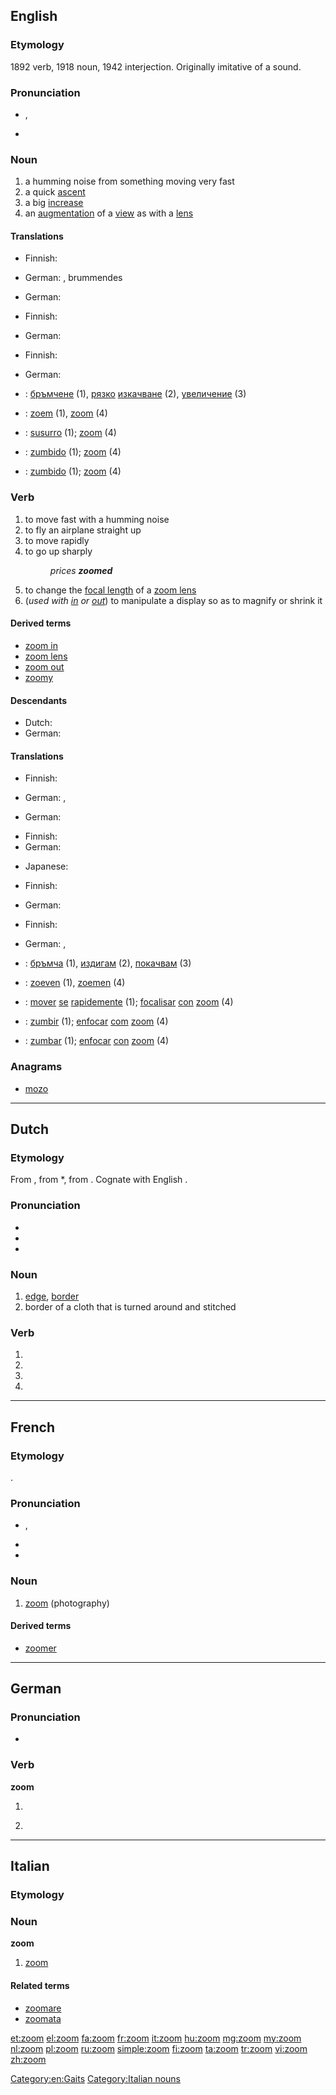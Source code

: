 ==English==
{{wikipedia|dab=zoom}}

===Etymology===
1892 verb, 1918 noun, 1942 interjection.  Originally imitative of a sound.

===Pronunciation===
* {{IPA|/zuːm/}}, {{SAMPA|/zu:m/}}
* {{rhymes|uːm}}

===Noun===
{{en-noun}}

# a humming noise from something moving very fast
# a quick [[ascent]]
# a big [[increase]]
# an [[augmentation]] of a [[view]] as with a [[lens]]

====Translations====
{{trans-top|humming noise}}
* Finnish: {{t-|fi|suhahdus}}
{{trans-mid}}
* German: {{t+|de|Brummen|n}}, brummendes {{t+|de|Geräusch|n}}
{{trans-bottom}}

{{trans-top|quick ascent}}
* German: {{t+|de|schneller}} {{t+|de|Aufstieg|m}}
{{trans-mid}}
{{trans-bottom}}

{{trans-top|big increase}}
* Finnish: {{t+|fi|räjähdys}}
{{trans-mid}}
* German: {{t+|de|Vergrößerung|f}}
{{trans-bottom}}

{{trans-top|augmentation of a view}}
* Finnish: {{t-|fi|zoomaus}}
{{trans-mid}}
* German: {{t+|de|Vergrößerung|f}}
{{trans-bottom}}
{{checktrans-top}}
* {{ttbc|bg}}: [[бръмчене]] {{n}} (1), [[рязък|рязко]] [[изкачване]] {{n}} (2), [[увеличение]] {{n}} (3)
* {{ttbc|nl}}: [[zoem]] {{m}} (1), [[zoom]] (4)
{{trans-mid}}
* {{ttbc|ia}}: [[susurro]] (1); [[zoom]] (4)
* {{ttbc|pt}}: [[zumbido]] (1); [[zoom]] (4)
* {{ttbc|es}}: [[zumbido]] (1); [[zoom]] (4)
{{trans-bottom}}

===Verb===
{{en-verb}}

# to move fast with a humming noise
# to fly an airplane straight up
# to move rapidly
# to go up sharply
#: ''prices '''zoomed'''''
# to change the [[focal length]] of a [[zoom lens]]
# (''used with [[zoom in|in]] or [[zoom out|out]]'') to manipulate a display so as to magnify or shrink it

====Derived terms====
* [[zoom in]]
* [[zoom lens]]
* [[zoom out]]
* [[zoomy]]

====Descendants====
* Dutch: {{l|nl|zoomen}}
* German: {{l|de|zoomen}}

====Translations====
{{trans-top|to move very fast with a humming noise}}
* Finnish: {{t|fi|suhahtaa}}
{{trans-mid}}
* German: {{t+|de|schwirren}}, {{t+|de|surren}}
{{trans-bottom}}

{{trans-top|to fly an airplane straight up}}
* German: {{t+|de|schwirren}}
{{trans-mid}}
{{trans-bottom}}

{{trans-top|to move rapidly}}
* Finnish: {{t+|fi|syöksyä}}
* German: {{t+|de|schwirren}}
{{trans-mid}}
* Japanese: {{qualifier|colloquial}} {{t|ja|猛スピードで進む|tr=mōsupīdo de susumu}}
{{trans-bottom}}

{{trans-top|to go up sharply}}
* Finnish: {{t-|fi|räjähtää}}
{{trans-mid}}
* German: {{t+|de|schwirren}}
{{trans-bottom}}

{{trans-top|to change the focal length of a zoom lens}}
* Finnish: {{t+|fi|zoomata}}
{{trans-mid}}
* German: {{t+|de|fokussieren}}, {{t-|de|zoomen}}
{{trans-bottom}}
{{checktrans-top}}
* {{ttbc|bg}}: [[бръмча]] (1), [[издигам]] (2), [[покачвам]] (3)
* {{ttbc|nl}}: [[zoeven]] (1), [[zoemen]] (4)
{{trans-mid}}
* {{ttbc|ia}}: [[mover]] [[se]] [[rapide]]mente (1); [[focalisar]] [[con]] [[zoom]] (4)
* {{ttbc|pt}}: [[zumbir]] (1); [[enfocar]] [[com]] [[zoom]] (4)
* {{ttbc|es}}: [[zumbar]] (1); [[enfocar]] [[con]] [[zoom]] (4)
{{trans-bottom}}

===Anagrams===
* [[mozo#English|mozo]]

[[Category:en:Gaits]]

----

==Dutch==
===Etymology===
From {{etyl|dum|nl}} {{term|soom|lang=dum}}, from {{etyl|odt|nl}} *{{term||sōm|lang=odt}}, from {{proto|Germanic|saumaz|that which is sewn|lang=nl}}. Cognate with English {{term|seam|lang=en}}.

===Pronunciation===
* {{rhymes|oːm|lang=nl}}
* {{SAMPA|/zo:m/}}
* {{IPA|/zoːm/|lang=nl}}

===Noun===
{{nl-noun|g=m|zomen|zoompje}}

# [[edge]], [[border]]
# border of a cloth that is turned around and stitched

===Verb===
{{infl|nl}}

# {{nl-verb-form|p=1|n=sg|t=pres|m=ind|zomen}}
# {{nl-verb-form|m=imp|zomen}}
# {{nl-verb-form|p=1|n=sg|t=pres|m=ind|zoomen}}
# {{nl-verb-form|m=imp|zoomen}}

----

==French==

===Etymology===
{{etyl|en|fr}} {{term|zoom||lang=en}}.

===Pronunciation===
* {{IPA|/zum/|lang=fr}}, {{X-SAMPA|/zum/|lang=fr}}
* {{homophones|zooms|lang=fr}}
* {{hyphenation|zoom|lang=fr}}

===Noun===
{{fr-noun|m}}

# [[zoom#English|zoom]] (photography)

====Derived terms====
* [[zoomer]]

----

==German==

===Pronunciation===
* {{IPA|/zuːm/|lang=de}}

===Verb===
'''zoom'''

# {{de-verb form of|zoomen|i|s}}
# {{colloquial|lang=de}} {{de-verb form of|zoomen|1|s|g}}

----

==Italian==
{{wikipedia|lang=it}}

===Etymology===
{{etyl|en|it}}

===Noun===
'''zoom''' {{m|inv}}

# {{photography|lang=it}} [[#English|zoom]]

====Related terms====
* [[zoomare]]
* [[zoomata]]

[[Category:Italian nouns]]

[[et:zoom]]
[[el:zoom]]
[[fa:zoom]]
[[fr:zoom]]
[[it:zoom]]
[[hu:zoom]]
[[mg:zoom]]
[[my:zoom]]
[[nl:zoom]]
[[pl:zoom]]
[[ru:zoom]]
[[simple:zoom]]
[[fi:zoom]]
[[ta:zoom]]
[[tr:zoom]]
[[vi:zoom]]
[[zh:zoom]]